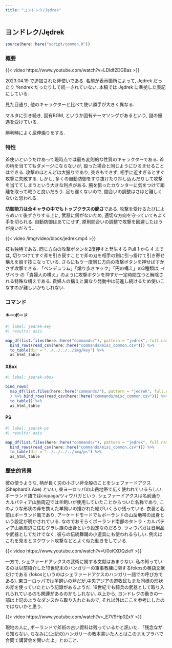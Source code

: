 ```yaml
---
title: "ヨンドレク/Jędrek"
---
```


## ヨンドレク/Jędrek {#sec-Jedrek}

```r
source(here::here("script/common.R"))
```

### 概要 {-}

{{< video https://www.youtube.com/watch?v=LDldf2DGBas >}}

2023.04.19 で追加された斧使いである. 名前が表示箇所によって, Jędrek だったり Yendrek だったりして統一されていない. 本稿では Jędrek に準拠した表記にしている.

見た目通り, 他のキャラクターと比べて使い勝手が大きく異なる.

マルタに引き続き, 固有BGM, というか固有テーマソングがあるという, 謎の優遇を受けている.

勝利時によく屈伸煽りをする.

### 特性 {-}

斧使いというだけあって現時点では最も変則的な性質のキャラクターである. 斧の柄を当ててもダメージにならないが, 殴った場合と同じようにひるませることはできる. 攻撃のほとんどは大振りであり, 突きもできず, 相手に近すぎるとすぐ攻撃に失敗する. しかし,  多くの自動防御をすり抜けたり押し込んだりして攻撃を当ててしまうという大きな利点がある.  腕を狙ったカウンターに気をつけて距離を取って戦うと良いだろう. 足も遅くないので, 間合いの調整はさほど難しくないと思われる.

**防御能力は全キャラの中でもトップクラスの脆さ**である. 攻撃を受けるたびによろめいて後ずさりする上に, 武器に鍔がないため, 適切な方向を守っていてもよく手を切られる. 自動防御はあてにせず, 原則間合いの調整で攻撃を回避したほうが良いだろう..

{{< video /img/video/block/jedrek.mp4 >}}

技も独特である. 同じ方向の攻撃ボタンを2度押すと発生する Pull 1 から 4 までは, 切りつけてすぐ斧を引き戻すことで斧の刃を相手の剣に引っ掛けて引き寄せ構えを崩す技になっている. さらにもう一度同じ方向の攻撃ボタンを押せばすかさず攻撃できる. 「ペンデュラム」「煽り歩きキック」「円の構え」の3種類は, イザベラ の「貴婦人の構え」のように攻撃ボタンを押すか一定時間立つと解除される特殊な構えである. 貴婦人の構えと異なり発動中は前進し続けるため使いこなすのが難しいかもしれない.


### コマンド {-}

:::{.panel-tabset}

#### キーボード

```r
#| label: jedrek-key
#| results: asis

map_df(list.files(here::here("commands/"), pattern = "jedrek", full.names = T), read_csv) %>%
  bind_rows(read_csv(here::here("commands/misc_common.csv"))) %>%
  to_table(dir = "../../../../img/key") %>%
  as_html_table
```

#### XBox

```r
#| label: jedrek-xbox

bind_rows(
  map_df(list.files(here::here("commands/"), pattern = "jedrek", full.names = T), read_csv)
  ) %>% bind_rows(read_csv(here::here("commands/misc_common.csv"))) %>%
  to_table() %>%
  as_html_table
```

#### PS

```r
#| label: jedrek-ps
#| results: asis

map_df(list.files(here::here("commands/"), pattern = "jedrek", full.names = T), read_csv) %>%
  bind_rows(read_csv(here::here("commands/misc_common.csv"))) %>%
  to_table(dir = "../../../../img/ps") %>%
  as_html_table
```

:::

### 歴史的背景

彼の使うような, 柄が長く刃の小さい斧全般のことをシェファードアクス (Shephard’s Axe) といい, 東ヨーロッパの山岳地帯で広く使われているらしい. ポーランド語ではciupaga/ツィウパガという. シェファードアクスは名前通り, カルパティア山脈周辺では羊飼いが使用していたことからついた名称であり, このような形状の斧を携えた羊飼いの描かれた絵がいくらか残っている. 衣装と名前はポーランド風であり, アーケードモードでもポーランドの山岳地帯の出身という設定が明かされている. なのでおそらくポーランド南部のタトラ・カルパティア山脈周辺に住むグラレ族の出身という設定なのだろう. ツィウパガは日用品や武器としてだけでなく, 彼らの伝統舞踊の小道具にも使われるらしい. 例えばこれを見るとスクワット攻撃などとよく似た動きをしている.

{{< video https://www.youtube.com/watch?v=U0oKXDQzleY >}}

一方で, シェファードアックスの武術に関する文献はあまりない. 私の知っているのは以前紹介した19世紀末のハンガリーの軍事教練に関するfokosの英語文献だけである (fokosというのはシェファードアクスのハンガリー語での呼び方である). 東ヨーロッパでは羊飼いの斧だが,中央アジアの遊牧民もまた同様の形状の斧を使っていたという記録があるようだ. 19世紀でも騎兵の武器として取り入れられているのも関連があるのかもしれない. 以上から, ヨンドレクの動きの一部は上記のようなダンスから取り入れたもので, それ以外はここを参考にしたのではないかと思う.

{{< video https://www.youtube.com/watch?v=_E7V9Hp0ZxY >}}

現地の人に, ポーランドで斧術の古い資料は残っているかと訊いた. 「残念ながら知らない. ちなみに(上記の)ハンガリーの教本書いた人とはこのまえプラハで合同で講習会を開いたよ」とのこと.
